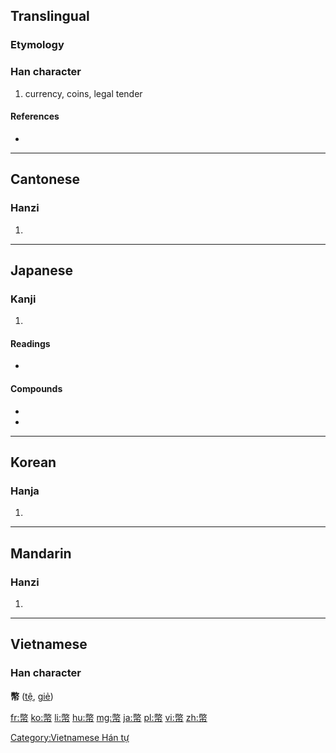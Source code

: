 {{also|币}}
==Translingual==

===Etymology===
{{Han compound|敝|巾|c1=p|c2=s|t2=towel|ls=psc}}

===Han character===
{{Han char|rn=50|rad=巾|as=12|sn=15|four=9822<sub>7</sub>|canj=火大中月 (FKLB)}}

# currency, coins, legal tender

====References====
* {{Han ref|kx=0337.020|dkj=09088|dj=0644.010|hdz=10753.010|uh=5E63|ud=24163|bh=B9F4|bd=47604}}

----

==Cantonese==

===Hanzi===
{{yue-hanzi|jyut=|y=bai6|sim=币}}

# {{defn|Cantonese|sort=巾12}}

----

==Japanese==

===Kanji===
{{ja-kanji|grade=c|rs=巾12}}

# {{defn|Japanese|sort=巾12}}

====Readings====
* {{ja-readings|on=[[へい]] (hei)|kun=[[ぬさ]] (nusa), [[たから]] (takara), [[ぜに]] (zeni)}}

====Compounds====
* {{term|貨幣||[[currency]]|tr=[[かへい]], [[kahei]]|lang=ja|sc=Jpan}}
* {{term|紙幣||[[paper money]], bill, note|tr=[[しへい]], [[shihei]]|lang=ja|sc=Jpan}}

----

==Korean==

===Hanja===
{{ko-hanja|hangeul=폐|rv=pye|mr=p'ye}}

# {{defn|Korean|sort=巾12}}

----

==Mandarin==

===Hanzi===
{{cmn-hanzi|sim=币|pin=[[bì]] ([[bi4]]), [[chàn]] ([[chan4]])|wg=pi<sup>4</sup>, ch'an<sup>4</sup>}}
#{{defn|Mandarin|sort=巾12}}

----

==Vietnamese==
===Han character===
'''幣''' ([[tệ]], [[giẻ]])

[[Category:Vietnamese Hán tự]]

[[fr:幣]]
[[ko:幣]]
[[li:幣]]
[[hu:幣]]
[[mg:幣]]
[[ja:幣]]
[[pl:幣]]
[[vi:幣]]
[[zh:幣]]